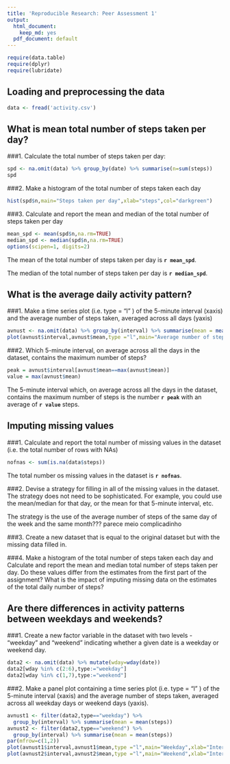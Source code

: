 ```yaml
---
title: 'Reproducible Research: Peer Assessment 1'
output:
  html_document:
    keep_md: yes
  pdf_document: default
---
```

```r
require(data.table)
require(dplyr)
require(lubridate)
```
## Loading and preprocessing the data
```r
data <- fread('activity.csv')
```

## What is mean total number of steps taken per day?

###1. Calculate the total number of steps taken per day:
```r
spd <- na.omit(data) %>% group_by(date) %>% summarise(n=sum(steps))
spd
```

###2. Make a histogram of the total number of steps taken each day
```r
hist(spd$n,main="Steps taken per day",xlab="steps",col="darkgreen")
```

###3. Calculate and report the mean and median of the total number of steps taken per day
```r
mean_spd <- mean(spd$n,na.rm=TRUE)
median_spd <- median(spd$n,na.rm=TRUE)
options(scipen=1, digits=2)
```

The mean of the total number of steps taken per day is **`r mean_spd`**.

The median of the total number of steps taken per day is **`r median_spd`**.

## What is the average daily activity pattern?

###1. Make a time series plot (i.e. type = "l" ) of the 5-minute interval (xaxis) and the average number of steps taken, averaged across all days (yaxis)
```r
avnust <- na.omit(data) %>% group_by(interval) %>% summarise(mean = mean(steps))
plot(avnust$interval,avnust$mean,type ="l",main="Average number of steps taken per 5-minute interval",xlab="Interval",ylab="Number of steps")
```

###2. Which 5-minute interval, on average across all the days in the dataset, contains the maximum number of steps?
```r
peak = avnust$interval[avnust$mean==max(avnust$mean)]
value = max(avnust$mean)
```

The 5-minute interval which, on average across all the days in the dataset, contains the maximum number of steps is the number **`r peak`** with an average of **`r value`** steps. 

## Imputing missing values

###1. Calculate and report the total number of missing values in the dataset (i.e. the total number of rows with NAs)
```r
nofnas <- sum(is.na(data$steps))
```

The total number os missing values in the dataset is **`r nofnas`**.

###2. Devise a strategy for filling in all of the missing values in the dataset. The strategy does not need to be sophisticated. For example, you could use the mean/median for that day, or the mean for that 5-minute interval, etc.

The strategy is the use of the average number of steps of the same day of the week and the same month??? parece meio complicadinho  

###3. Create a new dataset that is equal to the original dataset but with the missing data filled in.


###4. Make a histogram of the total number of steps taken each day and Calculate and report the mean and median total number of steps taken per day. Do these values differ from the estimates from the first part of the assignment? What is the impact of imputing missing data on the estimates of the total daily number of steps?



## Are there differences in activity patterns between weekdays and weekends?


###1. Create a new factor variable in the dataset with two levels - "weekday" and "weekend" indicating whether a given date is a weekday or weekend day.
```r
data2 <- na.omit(data) %>% mutate(wday=wday(date))
data2[wday %in% c(2:6),type:="weekday"]
data2[wday %in% c(1,7),type:="weekend"]
```

###2. Make a panel plot containing a time series plot (i.e. type = "l" ) of the 5-minute interval (xaxis) and the average number of steps taken, averaged across all weekday days or weekend days (yaxis). 
```r
avnust1 <- filter(data2,type=="weekday") %>%
  group_by(interval) %>% summarise(mean = mean(steps))
avnust2 <- filter(data2,type=="weekend") %>%
  group_by(interval) %>% summarise(mean = mean(steps))
par(mfrow=c(1,2))
plot(avnust1$interval,avnust1$mean,type ="l",main="Weekday",xlab="Interval",ylab="Number of steps",ylim=c(0,200))
plot(avnust2$interval,avnust2$mean,type ="l",main="Weekend",xlab="Interval",ylab="Number of steps",ylim=c(0,200))
```
